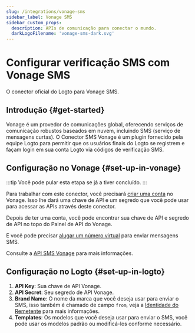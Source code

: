 ```yaml
---
slug: /integrations/vonage-sms
sidebar_label: Vonage SMS
sidebar_custom_props:
  description: APIs de comunicação para conectar o mundo.
  darkLogoFilename: 'vonage-sms-dark.svg'
---
```



# Configurar verificação SMS com Vonage SMS

O conector oficial do Logto para Vonage SMS.

<GuideTip />

## Introdução \{#get-started}

Vonage é um provedor de comunicações global, oferecendo serviços de comunicação robustos baseados em nuvem, incluindo SMS (serviço de mensagens curtas). O Conector SMS Vonage é um plugin fornecido pela equipe Logto para permitir que os usuários finais do Logto se registrem e façam login em sua conta Logto via códigos de verificação SMS.

## Configuração no Vonage \{#set-up-in-vonage}

:::tip
Você pode pular esta etapa se já a tiver concluído.
:::

Para trabalhar com este conector, você precisará [criar uma conta](https://developer.vonage.com/en/account/guides/dashboard-management#create-and-configure-a-vonage-account) no Vonage. Isso lhe dará uma chave de API e um segredo que você pode usar para acessar as APIs através deste conector.

Depois de ter uma conta, você pode encontrar sua chave de API e segredo de API no topo do Painel de API do Vonage.

E você pode precisar [alugar um número virtual](https://developer.vonage.com/en/numbers/guides/number-management#rent-a-virtual-number) para enviar mensagens SMS.

Consulte a [API SMS Vonage](https://developer.vonage.com/en/messaging/sms/overview) para mais informações.

## Configuração no Logto \{#set-up-in-logto}

1. **API Key**: Sua chave de API Vonage.
2. **API Secret**: Seu segredo de API Vonage.
3. **Brand Name**: O nome da marca que você deseja usar para enviar o SMS, isso também é chamado de campo `from`, veja a [Identidade do Remetente](https://developer.vonage.com/en/messaging/sms/guides/custom-sender-id) para mais informações.
4. **Templates**: Os modelos que você deseja usar para enviar o SMS, você pode usar os modelos padrão ou modificá-los conforme necessário.
